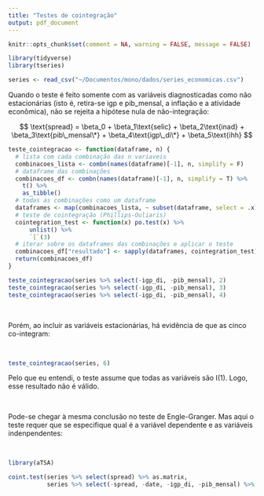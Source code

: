 ```yaml
---
title: "Testes de cointegração"
output: pdf_document
---
```


```r

knitr::opts_chunk$set(comment = NA, warning = FALSE, message = FALSE)

library(tidyverse)
library(tseries)

series <- read_csv("~/Documentos/mono/dados/series_economicas.csv")
```

\begin{center}\LARGE{Testes de co-integração para várias combinações das variáveis}\end{center}
\begin{center}\large{Philips-Ouliaris}\end{center}


Quando o teste é feito somente com as variáveis diagnosticadas como não estacionárias (isto é, retira-se igp e pib_mensal, a inflação e a atividade econômica), não se rejeita a hipótese nula de não-integração:


$$ \text{spread} = \beta_0 + \beta_1\text{selic} + \beta_2\text{inad} + \beta_3\text{pib\_mensal\*} + \beta_4\text{igp\_di\*} + \beta_5\text{ihh} $$


```r

teste_cointegracao <- function(dataframe, n) {
  # lista com cada combinação das n variaveis
  combinacoes_lista <- combn(names(dataframe)[-1], n, simplify = F)
  # dataframe das combinações
  combinacoes_df <- combn(names(dataframe)[-1], n, simplify = T) %>%
    t() %>%
    as_tibble()
  # todas as combinações como um dataframe
  dataframes <- map(combinacoes_lista, ~ subset(dataframe, select = .x))
  # teste de cointegração (Phillips-Ouliaris)
  cointegration_test <- function(x) po.test(x) %>%
      unlist() %>%
      `[`(3)
  # iterar sobre os dataframes das combinações e aplicar o teste
  combinacoes_df["resultado"] <- sapply(dataframes, cointegration_test)
  return(combinacoes_df)
}

teste_cointegracao(series %>% select(-igp_di, -pib_mensal), 2)
teste_cointegracao(series %>% select(-igp_di, -pib_mensal), 3)
teste_cointegracao(series %>% select(-igp_di, -pib_mensal), 4)

```

&nbsp;
&nbsp;
&nbsp;
&nbsp;

Porém, ao incluir as variáveis estacionárias, há evidência de que as cinco co-integram:

&nbsp;
&nbsp;
&nbsp;
&nbsp;

```r
teste_cointegracao(series, 6)
```

Pelo que eu entendi, o teste assume que todas as variáveis são I(1). Logo, esse resultado não é válido. 

\newpage
\begin{center}\LARGE{Testes de co-integração para várias combinações das variáveis}\end{center}
\begin{center}\large{Engle-Granger}\end{center}

&nbsp;
&nbsp;
&nbsp;

Pode-se chegar à mesma conclusão no teste de Engle-Granger. Mas aqui o teste requer que se especifique qual é a variável dependente e as variáveis indenpendentes:

&nbsp;
&nbsp;
&nbsp;


```r

library(aTSA)

coint.test(series %>% select(spread) %>% as.matrix,
           series %>% select(-spread, -date, -igp_di, -pib_mensal) %>% as.matrix)

```
